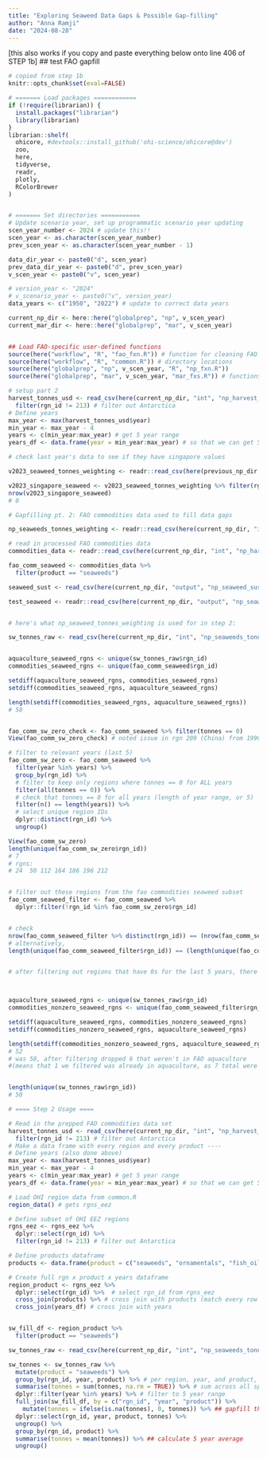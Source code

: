 ```yaml
---
title: "Exploring Seaweed Data Gaps & Possible Gap-filling" 
author: "Anna Ramji"
date: "2024-08-28"
---
```





[this also works if you copy and paste everything below onto line 406 of STEP 1b]
## test FAO gapfill

```r
# copied from step 1b
knitr::opts_chunk$set(eval=FALSE)

# ======= Load packages ============
if (!require(librarian)) {
  install.packages("librarian")
  library(librarian)
}
librarian::shelf(
  ohicore, #devtools::install_github('ohi-science/ohicore@dev')
  zoo,
  here,
  tidyverse,
  readr,
  plotly,
  RColorBrewer
)


# ======= Set directories ===========
# Update scenario year, set up programmatic scenario year updating
scen_year_number <- 2024 # update this!!
scen_year <- as.character(scen_year_number)
prev_scen_year <- as.character(scen_year_number - 1)

data_dir_year <- paste0("d", scen_year)
prev_data_dir_year <- paste0("d", prev_scen_year)
v_scen_year <- paste0("v", scen_year)

# version_year <- "2024" 
# v_scenario_year <- paste0("v", version_year)
data_years <- c("1950", "2022") # update to correct data years

current_np_dir <- here::here("globalprep", "np", v_scen_year)
current_mar_dir <- here::here("globalprep", "mar", v_scen_year)


## Load FAO-specific user-defined functions
source(here("workflow", "R", "fao_fxn.R")) # function for cleaning FAO files
source(here("workflow", "R", "common.R")) # directory locations
source(here("globalprep", "np", v_scen_year, "R", "np_fxn.R"))
source(here("globalprep", "mar", v_scen_year, "mar_fxs.R")) # functions specific to mariculture dealing with compound countries
```


```r
# setup part 2
harvest_tonnes_usd <- read_csv(here(current_np_dir, "int", "np_harvest_tonnes_usd.csv")) %>% # created on line 453 in step 1a
  filter(rgn_id != 213) # filter out Antarctica
# Define years
max_year <- max(harvest_tonnes_usd$year)
min_year <- max_year - 4 
years <- c(min_year:max_year) # get 5 year range
years_df <- data.frame(year = min_year:max_year) # so that we can get 5 year average
```

```r
# check last year's data to see if they have singapore values

v2023_seaweed_tonnes_weighting <- readr::read_csv(here(previous_np_dir, "int", "np_seaweeds_tonnes_weighting.csv"))

v2023_singapore_seaweed <- v2023_seaweed_tonnes_weighting %>% filter(rgn_id == 208)
nrow(v2023_singapore_seaweed)
# 0

# Gapfilling pt. 2: FAO commodities data used to fill data gaps 

np_seaweeds_tonnes_weighting <- readr::read_csv(here(current_np_dir, "int", "np_seaweeds_tonnes_weighting.csv"))

# read in processed FAO commodities data
commodities_data <- readr::read_csv(here(current_np_dir, "int", "np_harvest_tonnes_usd.csv"))

fao_comm_seaweed <- commodities_data %>% 
  filter(product == "seaweeds")

seaweed_sust <- read_csv(here(current_np_dir, "output", "np_seaweed_sust.csv"))

test_seaweed <- readr::read_csv(here(current_np_dir, "output", "np_seaweed_harvest_tonnes.csv"))


# here's what np_seaweed_tonnes_weighting is used for in step 2:

sw_tonnes_raw <- read_csv(here(current_np_dir, "int", "np_seaweeds_tonnes_weighting.csv")) 


aquaculture_seaweed_rgns <- unique(sw_tonnes_raw$rgn_id)
commodities_seaweed_rgns <- unique(fao_comm_seaweed$rgn_id)

setdiff(aquaculture_seaweed_rgns, commodities_seaweed_rgns)
setdiff(commodities_seaweed_rgns, aquaculture_seaweed_rgns)

length(setdiff(commodities_seaweed_rgns, aquaculture_seaweed_rgns))
# 58


fao_comm_sw_zero_check <- fao_comm_seaweed %>% filter(tonnes == 0)
View(fao_comm_sw_zero_check) # noted issue in rgn 209 (China) from 1990-1992 -- 0 for tonnes, non-zero for value. could indicate that the upstream gapfilling regression coefficient is 0 for these years and the years before, or that this is the tail end of the data so it's zero-filled.

# filter to relevant years (last 5)
fao_comm_sw_zero <- fao_comm_seaweed %>% 
  filter(year %in% years) %>%
  group_by(rgn_id) %>% 
  # filter to keep only regions where tonnes == 0 for ALL years
  filter(all(tonnes == 0)) %>% 
  # check that tonnes == 0 for all years (length of year range, or 5)
  filter(n() == length(years)) %>%
  # select unique region IDs
  dplyr::distinct(rgn_id) %>% 
  ungroup()

View(fao_comm_sw_zero)
length(unique(fao_comm_sw_zero$rgn_id))
# 7
# rgns: 
# 24  50 112 164 186 196 212


# filter out these regions from the fao commodities seaweed subset
fao_comm_seaweed_filter <- fao_comm_seaweed %>% 
  dplyr::filter(!rgn_id %in% fao_comm_sw_zero$rgn_id)


# check
nrow(fao_comm_seaweed_filter %>% distinct(rgn_id)) == (nrow(fao_comm_seaweed %>% distinct(rgn_id)) - nrow(fao_comm_sw_zero))
# alternatively, 
length(unique(fao_comm_seaweed_filter$rgn_id)) == (length(unique(fao_comm_seaweed$rgn_id)) - length(unique(fao_comm_sw_zero$rgn_id)))


# after filtering out regions that have 0s for the last 5 years, there are 93 regions in the FAO commodities dataset. 



aquaculture_seaweed_rgns <- unique(sw_tonnes_raw$rgn_id)
commodities_nonzero_seaweed_rgns <- unique(fao_comm_seaweed_filter$rgn_id)

setdiff(aquaculture_seaweed_rgns, commodities_nonzero_seaweed_rgns)
setdiff(commodities_nonzero_seaweed_rgns, aquaculture_seaweed_rgns)

length(setdiff(commodities_nonzero_seaweed_rgns, aquaculture_seaweed_rgns))
# 52 
# was 58, after filtering dropped 6 that weren't in FAO aquaculture 
#(means that 1 we filtered was already in aquaculture, as 7 total were filtered)


length(unique(sw_tonnes_raw$rgn_id))
# 50
```


```r
# ==== Step 2 Usage ====

# Read in the prepped FAO commodities data set 
harvest_tonnes_usd <- read_csv(here(current_np_dir, "int", "np_harvest_tonnes_usd.csv")) %>% # created on line 453 in step 1a
  filter(rgn_id != 213) # filter out Antarctica
# Make a data frame with every region and every product ----
# Define years (also done above)
max_year <- max(harvest_tonnes_usd$year)
min_year <- max_year - 4 
years <- c(min_year:max_year) # get 5 year range
years_df <- data.frame(year = min_year:max_year) # so that we can get 5 year average

# Load OHI region data from common.R
region_data() # gets rgns_eez

# Define subset of OHI EEZ regions
rgns_eez <- rgns_eez %>%
  dplyr::select(rgn_id) %>%
  filter(rgn_id != 213) # filter out Antarctica

# Define products dataframe
products <- data.frame(product = c("seaweeds", "ornamentals", "fish_oil"))

# Create full rgn x product x years dataframe
region_product <- rgns_eez %>% 
  dplyr::select(rgn_id) %>%  # select rgn_id from rgns_eez
  cross_join(products) %>% # cross join with products (match every row in x with every row in y)
  cross_join(years_df) # cross join with years


sw_fill_df <- region_product %>%
  filter(product == "seaweeds")

sw_tonnes_raw <- read_csv(here(current_np_dir, "int", "np_seaweeds_tonnes_weighting.csv")) 

sw_tonnes <- sw_tonnes_raw %>%
  mutate(product = "seaweeds") %>%
  group_by(rgn_id, year, product) %>% # per region, year, and product,
  summarise(tonnes = sum(tonnes, na.rm = TRUE)) %>% # sum across all species of seaweed
  dplyr::filter(year %in% years) %>% # filter to 5 year range 
  full_join(sw_fill_df, by = c("rgn_id", "year", "product")) %>%
    mutate(tonnes = ifelse(is.na(tonnes), 0, tonnes)) %>% ## gapfill the NAs to be 0
  dplyr::select(rgn_id, year, product, tonnes) %>%
  ungroup() %>%
  group_by(rgn_id, product) %>%
  summarise(tonnes = mean(tonnes)) %>% ## calculate 5 year average
  ungroup()
```


